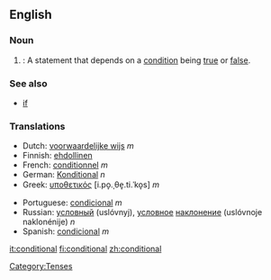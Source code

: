 ==English==
===Noun===
#{{grammar}}: A statement that depends on a [[condition]] being [[true]] or [[false]].

===See also===
*[[if]]

===Translations===
{{top}}
*Dutch: [[voorwaardelijke wijs]] ''m''
*Finnish: [[ehdollinen]]
*French: [[conditionnel]] ''m''
*German: [[Konditional]] ''n''
*Greek: [[υποθετικός]] [i.po̞.ˌθe̞.ti.ˈko̞s] ''m''
{{mid}}
*Portuguese: [[condicional]] ''m''
*Russian: [[условный]] (uslóvnyj), [[условный|условное]] [[наклонение]] (uslóvnoje naklonénije) ''n''
*Spanish: [[condicional]] ''m''
{{bottom}}

[[Category:Tenses]]

[[it:conditional]]
[[fi:conditional]]
[[zh:conditional]]